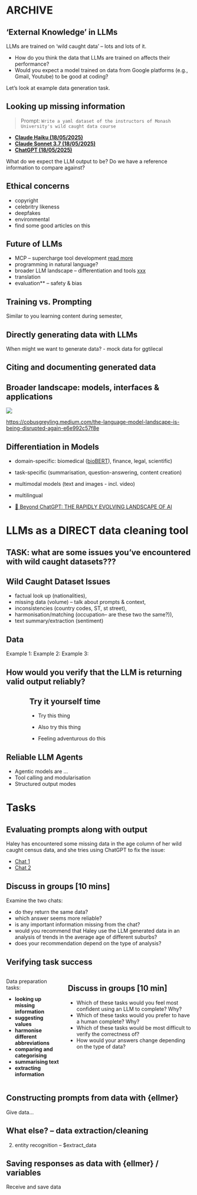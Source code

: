 # ARCHIVE

## 'External Knowledge' in LLMs

LLMs are trained on 'wild caught data' -- lots and lots of it.

::: {.incremental}

- How do you think the data that LLMs are trained on affects their performance?
- Would you expect a model trained on data from Google platforms (e.g., Gmail, Youtube) to be good at coding?

:::

[Let's look at example data generation task.]{.fragment}

## Looking up missing information

<!-- Let's say we are interested in who teaches different subjects at Monash University. -->

<!-- **[Prompt 1, ChatGPT (18/05/2025)](https://chatgpt.com/share/6828ce73-7d4c-8000-b0b6-ffb5978e9082):** Who are the instructors of Monash University's wild caught data course? [chatGPT](https://chatgpt.com/share/6828ce73-7d4c-8000-b0b6-ffb5978e9082) -->


> Prompt: `Write a yaml dataset of the instructors of Monash University's wild caught data course`

- [**Claude Haiku (18/05/2025)**](https://claude.ai/share/0265b829-2808-4508-804d-69f96df86698)
- [**Claude Sonnet 3.7 (18/05/2025)**](https://claude.ai/share/a68bd764-8581-44fd-a105-58acf8fa1356)
- [**ChatGPT (18/05/2025)**](https://chatgpt.com/share/68283dc2-a164-8000-9587-40ebd232545e)

What do we expect the LLM output to be? Do we have a reference information to compare against?

## Ethical concerns

- copyright
- celebritry likeness
- deepfakes
- environmental
- find some good articles on this

## Future of LLMs

- MCP -- supercharge tool development [read more](https://www.descope.com/learn/post/mcp)
- programming in natural language?
- broader LLM landscape -- differentiation and tools [xxx](https://cobusgreyling.medium.com/the-language-model-landscape-is-being-disrupted-again-e6e992c57f8e)
- translation
- evaluation** -- safety & bias

## Training vs. Prompting

<!--- image: data in, questions in and answers out -->

Similar to you learning content during semester, 

## Directly generating data with LLMs

When might we want to generate data?
- mock data for ggtilecal

<!-- useful in making R packages -- also in Advanced R Programming (debugging assignment) -->

## Citing and documenting generated data

<!--- blog post --->

## Broader landscape: models, interfaces & applications

![](assets/language-model-landscape-v8_cobus-greyling.webp)

<https://cobusgreyling.medium.com/the-language-model-landscape-is-being-disrupted-again-e6e992c57f8e>


## Differentiation in Models

- domain-specific: biomedical ([bioBERT](https://academic.oup.com/bioinformatics/article/36/4/1234/5566506)), finance, legal, scientific)
- task-specific (summarisation, question-answering, content creation)
- multimodal models (text and images - incl. video)
- multilingual

- [🔗 Beyond ChatGPT: THE RAPIDLY EVOLVING LANDSCAPE OF AI](https://www.therandomsample.com.au/podcast/beyond-chatgpt-ai-landscape/)

# LLMs as a DIRECT data cleaning tool

## TASK: what are some issues you've encountered with wild caught datasets???

## Wild Caught Dataset Issues

- factual look up (nationalities),
- missing data (volume) -- talk about prompts & context,
- inconsistencies (country codes, ST, st street),
- harmonisation/matching (occupation-- are these two the same?)),
- text summary/extraction (sentiment)

## Data 

Example 1:
Example 2:
Example 3:

## How would you verify that the LLM is returning valid output reliably?

::: {.callout-note style="width: 75%; margin: 0 auto;"}
## Try it yourself time

- Try this thing 

- Also try this thing 

- Feeling adventurous do this

:::



## Reliable LLM Agents

- Agentic models are ...
- Tool calling and modularisation
- Structured output modes

# Tasks

## Evaluating prompts along with output

Haley has encountered some missing data in the age column of her wild caught census data, and she tries using ChatGPT to fix the issue:

- [Chat 1](https://chatgpt.com/share/6828c268-85e0-8000-91ef-ceb73ed32d6c)
- [Chat 2](https://chatgpt.com/share/6828c2ee-a3b0-8000-a956-692974053b43)

<!-- - [Chat 1](https://chatgpt.com/share/6828c13e-191c-8000-8b3f-0a422a2e1dd0) -->

::: callout-note
## Discuss in groups [10 mins]

Examine the two chats:

- do they return the same data?
- which answer seems more reliable?
- is any important information missing from the chat?
- would you recommend that Haley use the LLM generated data in an analysis of trends in the average age of different suburbs?
- does your recommendation depend on the type of analysis?

<!-- - What would you think about when writing prompts (i.e. chatting with an LLM) for these tasks?  -->
:::

## Verifying task success

::: {.columns}
::: {.column}
Data preparation tasks:

- **looking up missing information**
- **suggesting values**
- **harmonise different abbreviations**
- **comparing and categorising**
- **summarising text**
- **extracting information**
:::
::: {.column}
::: {.callout-note}

## Discuss in groups [10 min]

- Which of these tasks would you feel most confident using an LLM to complete? Why?
- Which of these tasks would you prefer to have a human complete? Why?
- Which of these tasks would be most difficult to verify the correctness of?
- How would your answers change depending on the type of data?

:::
:::
:::


## Constructing prompts from data with {ellmer}

Give data...

## What else? -- data extraction/cleaning

2. entity recognition -- $extract_data

## Saving responses as data with {ellmer} / variables

Receive and save data